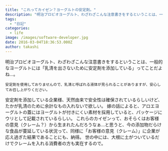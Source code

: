 ```yaml
---
title: "これってカイゼン？ヨーグルトの安定剤。"
description: "明治プロビオヨーグルト、わざわざこんな注意書きをするということは、一般的なヨーグルトには「乳清を出さないために安定剤を添加している」ってことだよね…。安定剤を使..."
tags:
  - "日記"
categories:
  - life
image: /images/software-developer.jpg
date: 2016-03-04T18:36:53.000Z
author: takashi
---
```



明治プロビオヨーグルト、わざわざこんな注意書きをするということは、一般的なヨーグルトには「乳清を出さないために安定剤を添加している」ってことだよね…。
<pre><code>安定剤を使用しておりませんので、乳清と呼ばれる液体が見られることがありますが、安心してお召し上がりください。
</code></pre>
安定剤を添加している企業様、天然由来で安全性は確保されているらしいけど、たかが乳清のために余計なもの入れないで欲しい。
嫁の話によると、アロエヨーグルトの蓋にはヨーグルトが付きにくい素材を採用していると、パッケージにウリとして記載されているらしい。
これらのカイゼンって、おそらくはお客様の意見（クレーム？）から生まれたんだろうなぁ…と思うと、今の添加物だらけな食品が蔓延している状況って、同様に「お客様の意見（クレーム）」に企業が応え過ぎた結果であることにも、納得。
世の中には、大根に土がついているだけでクレームを入れる消費者の方も実在するので。